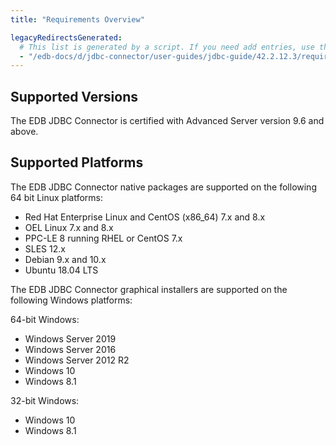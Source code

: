 ```yaml
---
title: "Requirements Overview"

legacyRedirectsGenerated:
  # This list is generated by a script. If you need add entries, use the `legacyRedirects` key.
  - "/edb-docs/d/jdbc-connector/user-guides/jdbc-guide/42.2.12.3/requirements_overview.html"
---
```


<div id="requirements_overview" class="registered_link"></div>

## Supported Versions

The EDB JDBC Connector is certified with Advanced Server version 9.6 and above.

## Supported Platforms

The EDB JDBC Connector native packages are supported on the following 64 bit Linux platforms:

-   Red Hat Enterprise Linux and CentOS (x86_64) 7.x and 8.x
-   OEL Linux 7.x and 8.x
-   PPC-LE 8 running RHEL or CentOS 7.x
-   SLES 12.x
-   Debian 9.x and 10.x
-   Ubuntu 18.04 LTS

The EDB JDBC Connector graphical installers are supported on the following Windows platforms:

64-bit Windows:

-   Windows Server 2019
-   Windows Server 2016
-   Windows Server 2012 R2
-   Windows 10
-   Windows 8.1

32-bit Windows:

-   Windows 10
-   Windows 8.1
